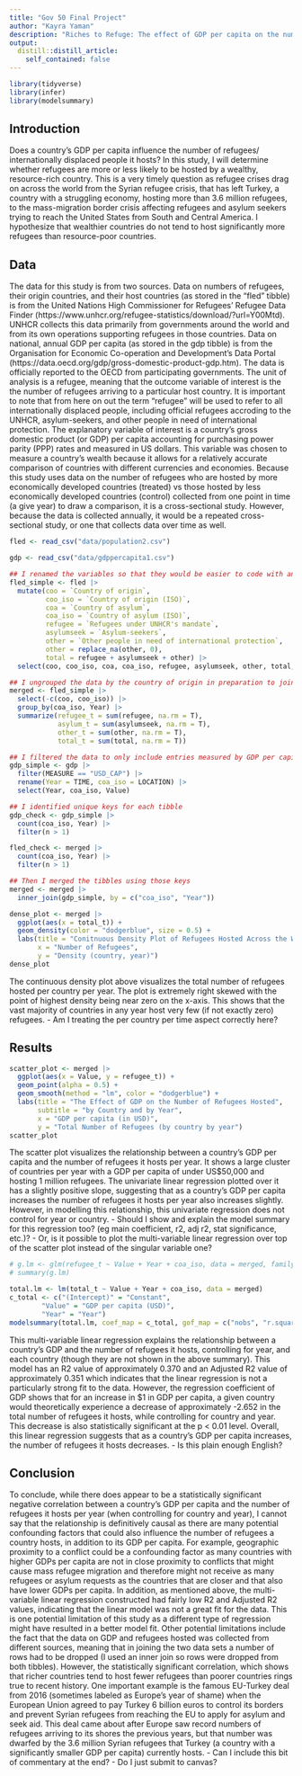 ```yaml
---
title: "Gov 50 Final Project"
author: "Kayra Yaman"
description: "Riches to Refuge: The effect of GDP per capita on the number of refugees a country hosts per year"
output:
  distill::distill_article:
    self_contained: false
---
```

```r
library(tidyverse)
library(infer)
library(modelsummary)
```


## Introduction
Does a country's GDP per capita influence the number of refugees/ internationally displaced people it hosts? In this study, I will determine whether refugees are more or less likely to be hosted by a wealthy, resource-rich country. This is a very timely question as refugee crises drag on across the world from the Syrian refugee crisis, that has left Turkey, a country with a struggling economy, hosting more than 3.6 million refugees, to the mass-migration border crisis affecting refugees and asylum seekers trying to reach the United States from South and Central America. I hypothesize that wealthier countries do not tend to host significantly more refugees than resource-poor countries. 


## Data
The data for this study is from two sources. Data on numbers of refugees, their origin countries, and their host countries (as stored in the "fled" tibble) is from the United Nations High Commissioner for Refugees' Refugee Data Finder (https://www.unhcr.org/refugee-statistics/download/?url=Y00Mtd). UNHCR collects this data primarily from governments around the world and from its own operations supporting refugees in those countries. Data on national, annual GDP per capita (as stored in the gdp tibble) is from the Organisation for Economic Co-operation and Development's Data Portal (https://data.oecd.org/gdp/gross-domestic-product-gdp.htm). The data is officially reported to the OECD from participating governments. The unit of analysis is a refugee, meaning that the outcome variable of interest is the the number of refugees arriving to a particular host country. It is important to note that from here on out the term "refugee" will be used to refer to all internationally displaced people, including official refugees accroding to the UNHCR, asylum-seekers, and other people in need of international protection. The explanatory variable of interest is a country's gross domestic product (or GDP) per capita accounting for purchasing power parity (PPP) rates and measured in US dollars. This variable was chosen to measure a country's wealth because it allows for a relatively accurate comparison of countries with different currencies and economies. Because this study uses data on the number of refugees who are hosted by more economically developed countries (treated) vs those hosted by less economically developed countries (control) collected from one point in time (a give year) to draw a comparison, it is a cross-sectional study. However, because the data is collected annually, it would be a repeated cross-sectional study, or one that collects data over time as well.


```r
fled <- read_csv("data/population2.csv")

gdp <- read_csv("data/gdppercapita1.csv")
```


```r

## I renamed the variables so that they would be easier to code with and then selected the renamed variables
fled_simple <- fled |>
  mutate(coo = `Country of origin`,
         coo_iso = `Country of origin (ISO)`,
         coa = `Country of asylum`,
         coa_iso = `Country of asylum (ISO)`,
         refugee = `Refugees under UNHCR's mandate`,
         asylumseek = `Asylum-seekers`,
         other = `Other people in need of international protection`,
         other = replace_na(other, 0),
         total = refugee + asylumseek + other) |>
  select(coo, coo_iso, coa, coa_iso, refugee, asylumseek, other, total, Year)

## I ungrouped the data by the country of origin in preparation to join it with the gdp tibble (to create a unique key)
merged <- fled_simple |>
  select(-c(coo, coo_iso)) |>
  group_by(coa_iso, Year) |>
  summarize(refugee_t = sum(refugee, na.rm = T),
            asylum_t = sum(asylumseek, na.rm = T),
            other_t = sum(other, na.rm = T),
            total_t = sum(total, na.rm = T))

```


```r

## I filtered the data to only include entries measured by GDP per capita in USD, rather than total GDP in millions of USD, then selected relevant variables
gdp_simple <- gdp |>
  filter(MEASURE == "USD_CAP") |>
  rename(Year = TIME, coa_iso = LOCATION) |>
  select(Year, coa_iso, Value)


```


```r
## I identified unique keys for each tibble
gdp_check <- gdp_simple |>
  count(coa_iso, Year) |>
  filter(n > 1)

fled_check <- merged |>
  count(coa_iso, Year) |>
  filter(n > 1)

## Then I merged the tibbles using those keys
merged <- merged |>
  inner_join(gdp_simple, by = c("coa_iso", "Year"))

```


```r

dense_plot <- merged |>
  ggplot(aes(x = total_t)) +
  geom_density(color = "dodgerblue", size = 0.5) +
  labs(title = "Conitnuous Density Plot of Refugees Hosted Across the World",
       x = "Number of Refugees",
       y = "Density (country, year)")
dense_plot

```
The continuous density plot above visualizes the total number of refugees hosted per country per year. The plot is extremely right skewed with the point of highest density being near zero on the x-axis. This shows that the vast majority of countries in any year host very few (if not exactly zero) refugees.
- Am I treating the per country per time aspect correctly here?

## Results
```r
scatter_plot <- merged |>
  ggplot(aes(x = Value, y = refugee_t)) +
  geom_point(alpha = 0.5) +
  geom_smooth(method = "lm", color = "dodgerblue") +
  labs(title = "The Effect of GDP on the Number of Refugees Hosted",
       subtitle = "by Country and by Year",
       x = "GDP per capita (in USD)",
       y = "Total Number of Refugees (by country by year")
scatter_plot

```
The scatter plot visualizes the relationship between a country's GDP per capita and the number of refugees it hosts per year. It shows a large cluster of countries per year with a GDP per capita of under US$50,000 and hosting 1 million refugees. The univariate linear regression plotted over it has a slightly positive slope, suggesting that as a country's GDP per capita increases the number of refugees it hosts per year also increases slightly. However, in modelling this relationship, this univariate regression does not control for year or country. 
- Should I show and explain the model summary for this regression too? (eg main coefficient, r2, adj r2, stat significance, etc.)?
- Or, is it possible to plot the multi-variable linear regression over top of the scatter plot instead of the singular variable one?

```r
# g.lm <- glm(refugee_t ~ Value + Year + coa_iso, data = merged, family = poisson())
# summary(g.lm)

total.lm <- lm(total_t ~ Value + Year + coa_iso, data = merged)
c_total <- c("(Intercept)" = "Constant",
        "Value" = "GDP per capita (USD)",
        "Year" = "Year")
modelsummary(total.lm, coef_map = c_total, gof_map = c("nobs", "r.squared", "adj.r.squared"), stars = T) 
```
This multi-variable linear regression explains the relationship between a country's GDP and the number of refugees it hosts, controlling for year, and each country (though they are not shown in the above summary). This model has an R2 value of approximately 0.370 and an Adjusted R2 value of approximately 0.351 which indicates that the linear regression is not a particularly strong fit to the data. However, the regression coefficient of GDP shows that for an increase in $1 in GDP per capita, a given country would theoretically experience a decrease of approximately -2.652 in the total number of refugees it hosts, while controlling for country and year. This decrease is also statistically significant at the p < 0.01 level. Overall, this linear regression suggests that as a country's GDP per capita increases, the number of refugees it hosts decreases. 
- Is this plain enough English?



## Conclusion
To conclude, while there does appear to be a statistically significant negative correlation between a country's GDP per capita and the number of refugees it hosts per year (when controlling for country and year), I cannot say that the relationship is definitively causal as there are many potential confounding factors that could also influence the number of refugees a country hosts, in addition to its GDP per capita. For example, geographic proximity to a conflict could be a confounding factor as many countries with higher GDPs per capita are not in close proximity to conflicts that might cause mass refugee migration and therefore might not receive as many refugees or asylum requests as the countries that are closer and that also have lower GDPs per capita. In addition, as mentioned above, the multi-variable linear regression constructed had fairly low R2 and Adjusted R2 values, indicating that the linear model was not a great fit for the data. This is one potential limitation of this study as a different type of regression might have resulted in a better model fit. Other potential limitations include the fact that the data on GDP and refugees hosted was collected from different sources, meaning that in joining the two data sets a number of rows had to be dropped (I used an inner join so rows were dropped from both tibbles). However, the statistically significant correlation, which shows that richer countries tend to host fewer refugees than poorer countries rings true to recent history. One important example is the famous EU-Turkey deal from 2016 (sometimes labeled as Europe's year of shame) when the European Union agreed to pay Turkey 6 billion euros to control its borders and prevent Syrian refugees from reaching the EU to apply for asylum and seek aid. This deal came about after Europe saw record numbers of refugees arriving to its shores the previous years, but that number was dwarfed by the 3.6 million Syrian refugees that Turkey (a country with a significantly smaller GDP per capita) currently hosts.
- Can I include this bit of commentary at the end?
- Do I just submit to canvas?

